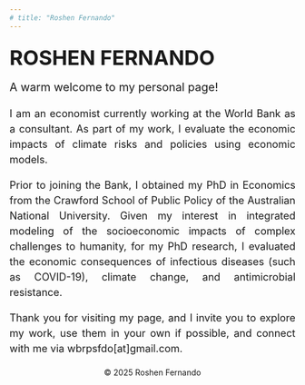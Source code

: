 ---
# title: "Roshen Fernando"
---
<div align = "center" style="font-size: 36px; line-height: 1.5; margin-top: 20px"> **ROSHEN FERNANDO** </div>

<!-- <div align = "center" style="font-size: 30px; line-height: 1.5"> *Demistifying Complexity* </div> -->

<div align = "left" style="font-size: 20px; line-height: 1.5; margin-bottom: 18px; margin-top: 10px"> A warm welcome to my personal page! </div>

<p align = "justify" style="font-size: 18px; line-height: 1.5; margin-bottom: 18px"> I am an economist currently working at the World Bank as a consultant. As part of my work, I evaluate the economic impacts of climate risks and policies using economic models. 
</p>

<p align = "justify" style="font-size: 18px; line-height: 1.5; margin-bottom: 18px"> Prior to joining the Bank, I obtained my PhD in Economics from the Crawford School of Public Policy of the Australian National University. Given my interest in integrated modeling of the socioeconomic impacts of complex challenges to humanity, for my PhD research, I evaluated the economic consequences of infectious diseases (such as COVID-19), climate change, and antimicrobial resistance.
</p>

<p align = "justify" style="font-size: 18px; line-height: 1.5; margin-bottom: 18px"> Thank you for visiting my page, and I invite you to explore my work, use them in your own if possible, and connect with me via wbrpsfdo[at]gmail.com.
</p>

<div style="text-align: center; margin-top: 20px;"> <p>&copy; 2025 Roshen Fernando</p> </div>